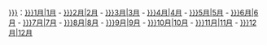 <noinclude>{{pp-template}}</noinclude><span style="padding-right:2em">[[{{{1|}}}{{{2|}}}]]：[[{{{1|}}}1月{{{2|}}}|1月]] - [[{{{1|}}}2月{{{2|}}}|2月]] - [[{{{1|}}}3月{{{2|}}}|3月]] - [[{{{1|}}}4月{{{2|}}}|4月]] - [[{{{1|}}}5月{{{2|}}}|5月]] - [[{{{1|}}}6月{{{2|}}}|6月]] - [[{{{1|}}}7月{{{2|}}}|7月]] - [[{{{1|}}}8月{{{2|}}}|8月]] - [[{{{1|}}}9月{{{2|}}}|9月]] - [[{{{1|}}}10月{{{2|}}}|10月]] - [[{{{1|}}}11月{{{2|}}}|11月]] - [[{{{1|}}}12月{{{2|}}}|12月]]</span><noinclude>[[Category:目錄模板|{{PAGENAME}}]]</noinclude>